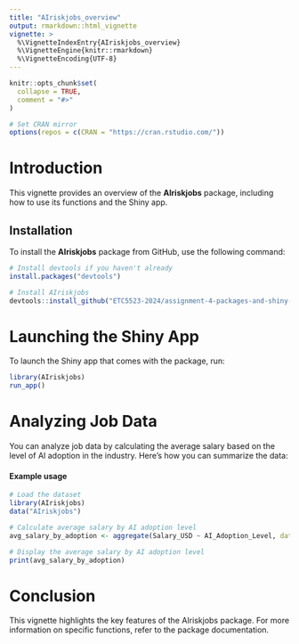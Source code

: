 ```yaml
---
title: "AIriskjobs_overview"
output: rmarkdown::html_vignette
vignette: >
  %\VignetteIndexEntry{AIriskjobs_overview}
  %\VignetteEngine{knitr::rmarkdown}
  %\VignetteEncoding{UTF-8}
---
```


```r
knitr::opts_chunk$set(
  collapse = TRUE,
  comment = "#>"
)
```

```r
# Set CRAN mirror
options(repos = c(CRAN = "https://cran.rstudio.com/"))

```

# Introduction
This vignette provides an overview of the **AIriskjobs** package, including how to use its functions and the Shiny app.

## Installation
To install the **AIriskjobs** package from GitHub, use the following command:

```r
# Install devtools if you haven't already
install.packages("devtools")

# Install AIriskjobs
devtools::install_github("ETC5523-2024/assignment-4-packages-and-shiny-apps-Vaishhh125")
```

# Launching the Shiny App

To launch the Shiny app that comes with the package, run:

```r
library(AIriskjobs)
run_app()  
```

# Analyzing Job Data

You can analyze job data by calculating the average salary based on the level of AI adoption in the industry. Here’s how you can summarize the data:

#### Example usage

```r
# Load the dataset
library(AIriskjobs)
data("AIriskjobs")

# Calculate average salary by AI adoption level
avg_salary_by_adoption <- aggregate(Salary_USD ~ AI_Adoption_Level, data = AIriskjobs, FUN = mean)

# Display the average salary by AI adoption level
print(avg_salary_by_adoption)

```


# Conclusion

This vignette highlights the key features of the AIriskjobs package. For more information on specific functions, refer to the package documentation.
